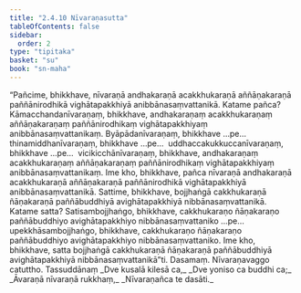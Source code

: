 ```yaml
---
title: "2.4.10 Nīvaraṇasutta"
tableOfContents: false
sidebar:
  order: 2
type: "tipitaka"
basket: "su"
book: "sn-maha"
---
```



<DynamicBreadcrumb />

<Division number="221" book="sn-maha" bookNo="14" page="86">

<Paragraph number="525" book="sn-maha">
“Pañcime, bhikkhave, nīvaraṇā andhakaraṇā acakkhukaraṇā aññāṇakaraṇā paññānirodhikā vighātapakkhiyā anibbānasaṃvattanikā. Katame pañca? Kāmacchandanīvaraṇaṃ, bhikkhave, andhakaraṇaṃ acakkhukaraṇaṃ aññāṇakaraṇaṃ paññānirodhikaṃ vighātapakkhiyaṃ anibbānasaṃvattanikaṃ. Byāpādanīvaraṇaṃ, bhikkhave …pe…  thinamiddhanīvaraṇaṃ, bhikkhave …pe…  uddhaccakukkuccanīvaraṇaṃ, bhikkhave …pe…  vicikicchānīvaraṇaṃ, bhikkhave, andhakaraṇaṃ acakkhukaraṇaṃ aññāṇakaraṇaṃ paññānirodhikaṃ vighātapakkhiyaṃ anibbānasaṃvattanikaṃ. Ime kho, bhikkhave, pañca nīvaraṇā andhakaraṇā acakkhukaraṇā aññāṇakaraṇā paññānirodhikā vighātapakkhiyā anibbānasaṃvattanikā.
</Paragraph>

<Paragraph number="526" book="sn-maha">
Sattime, bhikkhave, bojjhaṅgā cakkhukaraṇā ñāṇakaraṇā paññābuddhiyā avighātapakkhiyā nibbānasaṃvattanikā. Katame satta? Satisambojjhaṅgo, bhikkhave, cakkhukaraṇo ñāṇakaraṇo paññābuddhiyo avighātapakkhiyo nibbānasaṃvattaniko …pe…  upekkhāsambojjhaṅgo, bhikkhave, cakkhukaraṇo ñāṇakaraṇo paññābuddhiyo avighātapakkhiyo nibbānasaṃvattaniko. Ime kho, bhikkhave, satta bojjhaṅgā cakkhukaraṇā ñāṇakaraṇā paññābuddhiyā avighātapakkhiyā nibbānasaṃvattanikā”ti.

</Paragraph>
</Division>

<Paragraph number="527" type="center" book="sn-maha">
Dasamaṃ.



</Paragraph>

<Paragraph number="528" type="center" book="sn-maha">
Nīvaraṇavaggo catuttho.



</Paragraph>

<Paragraph number="529" type="center" book="sn-maha">
Tassuddānaṃ


</Paragraph>

<Paragraph number="530" type="verses" book="sn-maha">
_Dve kusalā kilesā ca,_  
_Dve yoniso ca buddhi ca;_  
_Āvaraṇā nīvaraṇā rukkhaṃ,_  
_Nīvaraṇañca te dasāti._
</Paragraph>